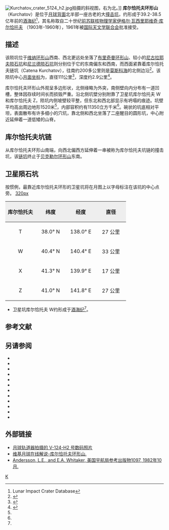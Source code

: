 {{lunar crater data|
 image=Kurchatov LROC.jpg|
 caption=[[月球勘测轨道飞行器|月球勘测轨道飞行器]]拍摄的图像|
 latitude=38.3|
 N_or_S=N|
 longitude=141.74|
 E_or_W=E|
 diameter=111公里|
 depth=2.9公里|
 colong=218|
 eponym=[[伊格尔·瓦西里耶维奇·库尔恰托夫|伊格尔·瓦·库尔恰托夫]]}}
[[File:Kurchatov_crater_5124_h2.jpg|thumb]]拍摄的斜视图，右为北。]]
'''库尔恰托夫环形山'''（Kurchatov）是位于[[月球背面|月球背面]]北半部一座古老的大[[撞击坑|撞击坑]]，约形成于39.2-38.5亿年前的[[酒海纪|酒海纪]]<ref name=LICD>Lunar Impact Crater Database</ref>，其名称取自二十世纪[[前苏联|前苏联]][[原子核|核]][[物理学家|物理学家]][[伊格尔·瓦西里耶维奇·库尔恰托夫|伊格尔·瓦西里耶维奇·库尔恰托夫]] （1903年-1960年），1961年被[[国际天文学联合会|国际天文学联合会]]批准接受。

==描述==  
该陨坑位于[[维纳环形山|维纳环形山]]西南、西北更远处坐落了[[布里奇曼环形山|布里奇曼环形山]]、较小的[[尼古拉耶夫陨石坑|尼古拉耶夫陨石坑]]和[[尼兰德陨石坑|尼兰德陨石坑]]则分别位于它的东南偏东和西南，而西面紧靠着库尔恰托夫链坑（Catena Kurchatov），往南约200多公里则是[[莫斯科海_(月球)|莫斯科海]]的北侧边沿<ref>{{Cite web |url=http://planetarynames.wr.usgs.gov/images/Lunar/lac_31_lo.pdf |title=Crater Kurchatov on the map LAC-31. |accessdate=2016-12-14 |archive-date=2013-02-20 |archive-url=https://web.archive.org/web/20130220163221/http://planetarynames.wr.usgs.gov/images/Lunar/lac_31_lo.pdf |dead-url=no }}</ref>。该陨坑中心[[月面坐标|月面坐标]]为{{Coord|38.3|N|141.74|E|globe:Moon|nogoogle=1|noosm=1}}，直径111公里<ref name="IAU">{{Cite web |url=http://planetarynames.wr.usgs.gov/Feature/3165 |title=Directory of the International Astronomical Union |access-date=2016-12-14 |archive-date=2021-08-21 |archive-url=https://web.archive.org/web/20210821174717/https://planetarynames.wr.usgs.gov/Feature/3165 }}</ref>，深度约2.9公里<ref>{{Cite web |url=http://fisherka.csolutionshosting.net/astronote/plan/craterdepth/html/CraterDepthFeatureNameWestfall.html |title=John E. Westfall's Atlas of the Lunar Terminator, Cambridge Univ. Press (2000) |accessdate=2016-12-14 |archive-date=2014-12-18 |archive-url=https://archive.today/20141218234310/http://fisherka.csolutionshosting.net/astronote/plan/craterdepth/html/CraterDepthFeatureNameWestfall.html |dead-url=yes }}</ref>。

库尔恰托夫环形山外观呈多边形状，北侧缘略为外突，南侧壁向内分布有一道凹槽，整体因存续时间长而损毁严重。沿北侧坑壁分别附靠了卫星坑库尔恰托夫 W和库尔恰托夫 Z，陨坑内侧坡壁较平整，但东北和西北部显示有坍塌的痕迹。坑壁平均高出周边地形1520米<ref name="LICD"/>，内部容积约有11350立方千米<ref name="LICD"/>。碗状的坑底相对平坦，表面散布有许多细小的穴坑，靠北侧和西北坐落了二座醒目的圆形坑，中心附近延伸着一道低矮的山脊。

==库尔恰托夫坑链==
从库尔恰托夫环形山南端，向西北偏西方延伸着一串被称为库尔恰托夫坑链的撞击坑，该[[链坑|链坑]]终止于[[贝克勒尔环形山|贝克勒尔环形山]]东南。

==卫星陨石坑==
按惯例，最靠近库尔恰托夫环形的卫星坑将在月图上以字母标注在该坑的中心点旁。
[[image:Kurchatov_sattelite_craters_map.jpg|320px]]

{| class="wikitable"
!width="25%" style="background:#eeeeee;" |库尔恰托夫
!width="25%" style="background:#eeeeee;" |纬度
!width="25%" style="background:#eeeeee;" |经度
!width="25%" style="background:#eeeeee;" |直径
|-
|align="center"|T
|align="center"|38.0° N
|align="center"|138.0° E
|align="center"|27 公里
|-
|align="center"|W
|align="center"|40.4° N
|align="center"|140.4° E
|align="center"|33 公里
|-
|align="center"|X
|align="center"|41.3° N
|align="center"|139.9° E
|align="center"|17 公里
|-
|align="center"|Z
|align="center"|41.0° N
|align="center"|141.8° E
|align="center"|27 公里
|}{{clear}}
* 卫星坑库尔恰托夫 W约形成于[[酒海纪|酒海纪]]<ref name="LICD"/>。

==参考文献==
{{Reflist}}

==另请参阅==
{{refbegin}}
* {{cite book
  | last1 = Andersson
  | first1 = L. E.
  | last2 = Whitaker
  | first2 = E. A.
  | authorlink2 = Ewen Whitaker
  | date = 1982
  | title = [[NASA|NASA]] Catalogue of Lunar Nomenclature
  | publisher = NASA RP-1097
  | ref = harv
  }}
* {{cite web
  | last = Blue
  | first = Jennifer
  | date = July 25, 2007
  | title = Gazetteer of Planetary Nomenclature
  | publisher = [[United_States_Geological_Survey|USGS]]
  | url = http://planetarynames.wr.usgs.gov/
  | accessdate = 2007-08-05
  | ref = harv
  | archive-date = 2012-04-08
  | archive-url = https://www.webcitation.org/66mXDr4G9?url=http://planetarynames.wr.usgs.gov/
  | dead-url = no
  }}
* {{cite book
  | last1 = Bussey
  | first1 = B.
  | authorlink1 = Ben Bussey
  | last2 = Spudis
  | first2 = P.
  | authorlink2 = Paul Spudis
  | date = 2004
  | title = The Clementine Atlas of the Moon
  | publisher = Cambridge University Press
  | location = New York
  | isbn = 978-0-521-81528-4
  | ref = harv
  }}
* {{cite book
  | last1 = Cocks
  | first1 = Elijah E.
  | last2 = Cocks
  | first2 = Josiah C.
  | date = 1995
  | title = Who's Who on the Moon: A Biographical Dictionary of Lunar Nomenclature
  | url = https://archive.org/details/isbn_9780936389271
  | publisher = Tudor Publishers
  | isbn = 978-0-936389-27-1
  | ref = harv
  }}
* {{cite web
  | last = McDowell
  | first = Jonathan
  | date = July 15, 2007
  | url = http://host.planet4589.org/astro/lunar/
  | title = Lunar Nomenclature
  | publisher = Jonathan's Space Report
  | accessdate = 2007-10-24
  | ref = harv
  | archive-date = 2012-05-26
  | archive-url = https://www.webcitation.org/67wcYNfK3?url=http://host.planet4589.org/astro/lunar/
  | dead-url = no
  }}
* {{cite journal| last1 = Menzel| first1 = D. H.| last2 = Minnaert| first2 = M.| last3 = Levin| first3 = B.| last4 = Dollfus| first4 = A.| last5 = Bell| first5 = B.| title = Report on Lunar Nomenclature by the Working Group of Commission 17 of the IAU| doi = 10.1007/BF00171763| journal = Space Science Reviews| volume = 12| issue = 2| pages = 136–186| date = 1971| bibcode = 1971SSRv...12..136M| ref = harv}}
* {{cite book
  | first = Patrick
  | last = Moore
  | authorlink = Patrick Moore
  | date = 2001
  | title = On the Moon
  | url = https://archive.org/details/patrickmooreonmo00patr
  | publisher = Sterling Publishing Co.
  | isbn = 978-0-304-35469-6
  | ref = harv
  }}
* {{cite book
  | first = Fred W.
  | last = Price
  | date = 1988
  | title = The Moon Observer's Handbook
  | publisher = Cambridge University Press
  | isbn = 978-0-521-33500-3
  | ref = harv
  }}
* {{cite book
  | last = Rükl
  | first = Antonín
  | authorlink = Antonín Rükl
  | date = 1990
  | title = Atlas of the Moon
  | publisher = Kalmbach Books
  | isbn = 978-0-913135-17-4
  | ref = harv
  }}
* {{cite book
  | last = Webb
  | first = Rev. T. W.
  | authorlink = Thomas William Webb
  | date = 1962
  | title = Celestial Objects for Common Telescopes
  | url = https://archive.org/details/celestialobjects00webb
  | edition = 6th revised
  | publisher = Dover
  | isbn = 978-0-486-20917-3
  | ref = harv
  }}
* {{cite book
  | first = Ewen A.
  | last = Whitaker
  | authorlink = Ewen Whitaker
  | date = 1999
  | title = Mapping and Naming the Moon
  | publisher = Cambridge University Press
  | isbn = 978-0-521-62248-6
  | ref = harv
  }}
* {{cite book
  | first = Peter T.
  | last = Wlasuk
  | date = 2000
  | title = Observing the Moon
  | publisher = Springer
  | isbn = 978-1-85233-193-1
  | ref = harv
 }}
{{refend}}

==外部链接==
* [http://www.lpi.usra.edu/resources/lunar_orbiter/bin/info.shtml?661 月球轨道器拍摄的 V-124-H2 号数码照片] {{Wayback|url=http://www.lpi.usra.edu/resources/lunar_orbiter/bin/info.shtml?661 |date=20160303181321 }}
* [http://the-moon.wikispaces.com/Kurchatov 维基月球在线解说-库尔恰托夫环形山.] {{Wayback|url=http://the-moon.wikispaces.com/Kurchatov |date=20180530150040 }}
* [http://planet4589.org/astro/lunar/RP-1097.pdf Andersson, L.E., and E.A. Whitaker, 美国宇航局参考出版物1097, 1982年10月.] {{Wayback|url=http://planet4589.org/astro/lunar/RP-1097.pdf |date=20141006125838 }}

[[Category:月球环形山|K]]